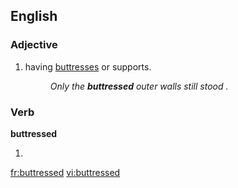 ==English==

===Adjective===
{{en-adj}}

# having [[buttress]]es or supports.
#:''Only the '''buttressed''' outer walls still stood .''

===Verb===
'''buttressed'''

# {{past of|[[buttress]]}}

[[fr:buttressed]]
[[vi:buttressed]]